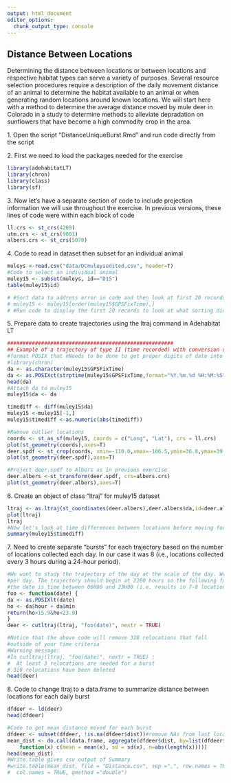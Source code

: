```yaml
---
output: html_document
editor_options: 
  chunk_output_type: console
---
```


## Distance Between Locations

Determining the distance between locations or between locations and respective habitat types can serve a variety of purposes. Several resource selection procedures require a description of the daily movement distance of an animal to determine the habitat available to an animal or when generating random locations around known locations. We will start here with a method to determine the average distance moved by mule deer in Colorado in a study to determine methods to alleviate depradation on sunflowers that have become a high commodity crop in the area.

1\. Open the script "DistanceUniqueBurst.Rmd" and run code directly from the script

2\. First we need to load the packages needed for the exercise

```r
library(adehabitatLT)
library(chron)
library(class)
library(sf)
```

3\. Now let's have a separate section of code to include projection information we will use throughout the exercise. In previous versions, these lines of code were within each block of code

```r
ll.crs <- st_crs(4269)
utm.crs <- st_crs(9001)
albers.crs <- st_crs(5070)
```

4\. Code to read in dataset then subset for an individual animal

```r
muleys <-read.csv("data/DCmuleysedited.csv", header=T)
#Code to select an individual animal
muley15 <- subset(muleys, id=="D15")
table(muley15$id)

# #Sort data to address error in code and then look at first 20 records of data to confirm
# muley15 <- muley15[order(muley15$GPSFixTime),]
# #Run code to display the first 20 records to look at what sorting did to data

```

5\. Prepare data to create trajectories using the ltraj command in Adehabitat LT

```r
######################################################
## Example of a trajectory of type II (time recorded) with conversion of the date to the 
#format POSIX that nNeeds to be done to get proper digits of date into R then POSIXct uses
#library(chron)
da <- as.character(muley15$GPSFixTime)
da <- as.POSIXct(strptime(muley15$GPSFixTime,format="%Y.%m.%d %H:%M:%S"))
head(da)
#Attach da to muley15
muley15$da <- da

timediff <- diff(muley15$da)
muley15 <-muley15[-1,]
muley15$timediff <-as.numeric(abs(timediff)) 

#Remove outlier locations
coords <- st_as_sf(muley15, coords = c("Long", "Lat"), crs = ll.crs)
plot(st_geometry(coords),axes=T)
deer.spdf <- st_crop(coords, xmin=-110.0,xmax=-106.5,ymin=36.8,ymax=39.0)#Visually identified based on previous plot
plot(st_geometry(deer.spdf),axes=T)

#Project deer.spdf to Albers as in previous exercise
deer.albers <-st_transform(deer.spdf, crs=albers.crs)
plot(st_geometry(deer.albers),axes=T)
```

6\. Create an object of class "ltraj" for muley15 dataset

```r
ltraj <- as.ltraj(st_coordinates(deer.albers),deer.albers$da,id=deer.albers$id)
plot(ltraj)
ltraj
#Now let's look at time differences between locations before moving forward
summary(muley15$timediff)

```

7\. Need to create separate "bursts" for each trajectory based on the number of locations collected each day. In our case it was 8 (i.e., locations collected every 3 hours during a 24-hour period).

```r
#We want to study the trajectory of the day at the scale of the day. We define one trajectory 
#per day. The trajectory should begin at 2200 hours so the following function returns TRUE if
#the date is time between 06H00 and 23H00 (i.e. results in 7-8 locations/day bursts)
foo <- function(date) {
da <- as.POSIXlt(date)
ho <- da$hour + da$min
return(ho>15.9&ho<23.9)
}
deer <- cutltraj(ltraj, "foo(date)", nextr = TRUE)

#Notice that the above code will remove 328 relocations that fall
#outside of your time criteria
#Warning message:
#In cutltraj(ltraj, "foo(date)", nextr = TRUE) :
#  At least 3 relocations are needed for a burst
# 328 relocations have been deleted
head(deer)
```

8\. Code to change ltraj to a data.frame to summarize distance between locations for each daily burst

```r
dfdeer <- ld(deer)
head(dfdeer)

#Code to get mean distance moved for each burst
dfdeer <- subset(dfdeer, !is.na(dfdeer$dist))#remove NAs from last location of a burst
mean_dist <- do.call(data.frame, aggregate(dfdeer$dist, by=list(dfdeer$burst), 
    function(x) c(mean = mean(x), sd = sd(x), n=abs(length(x)))))
head(mean_dist)
#Write.table gives csv output of Summary 
#write.table(mean_dist, file = "Distance.csv", sep =",", row.names = TRUE, 
#  col.names = TRUE, qmethod ="double")
```
